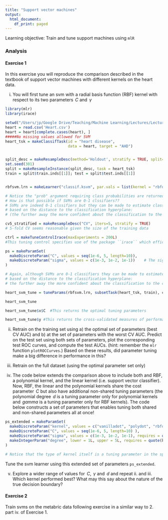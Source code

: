 ```yaml
---
title: "Support vector machines"
output:
  html_document:
    df_print: paged
---
```

Learning objective: Train and tune support machines using ``mlR``

### Analysis
#### Exercise 1
In this exercise you will reproduce the comparison described in the textbook of support vector machines with different kernels on the heart data.

i. You will first tune an svm with a radial basis function (RBF) kernel with respect to its two parameters $\,C$ and $\,\gamma$

```r
library(mlr)
library(irace)

setwd("/Users/jp/Google Drive/Teaching/Machine Learning/Lectures/Lecture 10 - Classification and regression trees")
heart = read.csv('Heart.csv')
heart = heart[complete.cases(heart), ]  
#####No missing values allowed for SVM
heart_tsk = makeClassifTask(id = "heart disease", 
                            data = heart, target = "AHD")


split_desc = makeResampleDesc(method='Holdout', stratify = TRUE, split=0.7)
set.seed(301)
split = makeResampleInstance(split_desc, task = heart_tsk)
train = split$train.inds[[1]]; test = split$test.inds[[1]]


rbfsvm.lrn = makeLearner("classif.ksvm", par.vals = list(kernel = "rbfdot"), predict.type = "prob")

# Notice the "prob" argument requiring class probabilities are returned
# How is that possible if SVMs are 0-1 clssifiers??
# SVMs are indeed 0-1 clssifiers but they can be made to estimate class probabilities 
# based on the distance to the classification hyperplane: 
# (the further away the more confident about the classification to the corresponding class)

cv5_stratified = makeResampleDesc("CV", iters=5, stratify = TRUE) 
# 5-fold CV seems reasonable given the size of the training data

ctrl = makeTuneControlIrace(maxExperiments = 200L)  
#This tuning control specifies use of the package ``irace`` which efficiently explores the space of tuning parameters to find the best configuration

ps = makeParamSet(
  makeDiscreteParam("C", values = seq(1e-6, 5, length=10)),
  makeDiscreteParam("sigma", values = c(1e-3, 1e-2, 1e-1))    # The sigma here parameter is our gamma parameter in the lecture!!
)

# Again, although SVMs are 0-1 classifiers they can be made to estimate class probabilities 
# based on the distance to the classification hyperplane: 
# the further away the more confident about the classification to the corresponding class

heart_svm_tune = tuneParams(rbfsvm.lrn, subsetTask(heart_tsk, train), cv5_stratified, measures=list(auc, mmce), par.set = ps, control = ctrl)

heart_svm_tune

heart_svm_tune$x$C  #This returns the optimal tuning parameters

heart_svm_tune$y #This returns the cross-validated measures of performance
```

ii. Retrain on the training set using a) the optimal set of parameters (best CV AUC) and b) at the set of parameters with the worst CV AUC. Predict on the test set using both sets of parameters, plot the corresponding test ROC curves, and compute the test AUCs. (hint: remember the ``mlr`` function ``plotROCCurves``.) Based on these results, did parameter tuning make a big difference in performance in this?

iii. Retrain on the full dataset (using the optimal parameter set only)

iv. The code below extends the comparison above to include both and RBF, a polynomial kernel, and the linear kernel (i.e. support vector classifier). Now, RBF, the linear and the polynomial kernels share the cost parameter $\,C$ but also have additional non-shared tuning parameters (the polynomial degree $\,d$ is a tuning parameter only for polynomial kernels and $\,gamma$ is a tuning parameter only for RBF kernels). The code below constructs a set of parameters that enables tuning both shared and non-shared parameters all at once! 


```r

ps_extended = makeParamSet(
  makeDiscreteParam("kernel", values = c("vanilladot", "polydot", "rbfdot")),
  makeDiscreteParam("C", values = seq(1e-6, 5, length=10) ),
  makeDiscreteParam("sigma", values = c(1e-3, 1e-2, 1e-1), requires = quote(kernel == "rbfdot") ), 
  makeIntegerParam("degree", lower = 1L, upper = 5L, requires = quote(kernel == "polydot") )
)
  
# Notice that the type of kernel itself is a tuning parameter in the specification above!!!
```

Tune the svm learner using this extended set of parameters ``ps_extended``.


v. Explore a wider range of values for $\,C$, $\,\gamma$ and $\,d$ and repeat ii. and iii. Which kernel performed best? What may this say about the nature of the true decision boundary?


#### Exercise 2
Train svms on the metabric data following exercise in a similar way to 2. part iv. of Exercise 1. 

